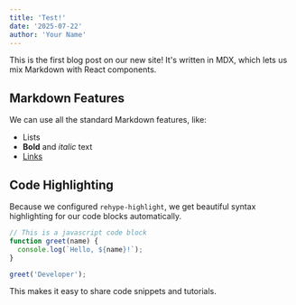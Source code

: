 ```yaml
---
title: 'Test!'
date: '2025-07-22'
author: 'Your Name'
---
```


This is the first blog post on our new site! It's written in MDX, which lets us mix Markdown with React components.

## Markdown Features

We can use all the standard Markdown features, like:

- Lists
- **Bold** and _italic_ text
- [Links](https://onebuffalolabs.com)

## Code Highlighting

Because we configured `rehype-highlight`, we get beautiful syntax highlighting for our code blocks automatically.

```javascript
// This is a javascript code block
function greet(name) {
  console.log(`Hello, ${name}!`);
}

greet('Developer');
```

This makes it easy to share code snippets and tutorials.
